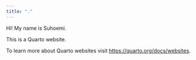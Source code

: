 ```yaml
---
title: "."
---
```


Hi! My name is Suhoemi. 

This is a Quarto website.

To learn more about Quarto websites visit <https://quarto.org/docs/websites>.
